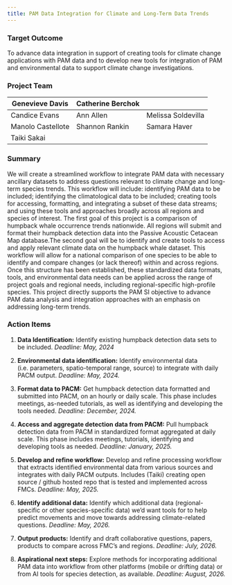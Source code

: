 ```yaml
---
title: PAM Data Integration for Climate and Long-Term Data Trends
---
```


### Target Outcome

To advance data integration in support of creating tools for climate change applications with PAM data and to develop new tools for integration of PAM and environmental data to support climate change investigations.

### Project Team

| Genevieve Davis   | Catherine Berchok |                    |
|-------------------|-------------------|--------------------|
| Candice Evans     | Ann Allen         | Melissa Soldevilla |
| Manolo Castellote | Shannon Rankin    | Samara Haver       |
| Taiki Sakai       |                   |                    |

### Summary

We will create a streamlined workflow to integrate PAM data with necessary ancillary datasets to address questions relevant to climate change and long-term species trends. This workflow will include: identifying PAM data to be included; identifying the climatological data to be included; creating tools for accessing, formatting, and integrating a subset of these data streams; and using these tools and approaches broadly across all regions and species of interest. The first goal of this project is a comparison of humpback whale occurrence trends nationwide. All regions will submit and format their humpback detection data into the Passive Acoustic Cetacean Map database.The second goal will be to identify and create tools to access and apply relevant climate data on the humpback whale dataset. This workflow will allow for a national comparison of one species to be able to identify and compare changes (or lack thereof) within and across regions. Once this structure has been established, these standardized data formats, tools, and environmental data needs can be applied across the range of project goals and regional needs, including regional-specific high-profile species. This project directly supports the PAM SI objective to advance PAM data analysis and integration approaches with an emphasis on addressing long-term trends.

### Action Items

1.  **Data Identification:** Identify existing humpback detection data sets to be included. *Deadline: May, 2024*

2.  **Environmental data identification:** Identify environmental data (i.e. parameters, spatio-temporal range, source) to integrate with daily PACM output. *Deadline: May, 2024.*

3.  **Format data to PACM:** Get humpback detection data formatted and submitted into PACM, on an hourly or daily scale. This phase includes meetings, as-needed tutorials, as well as identifying and developing the tools needed. *Deadline: December, 2024.*

4.  **Access and aggregate detection data from PACM:** Pull humpback detection data from PACM in standardized format aggregated at daily scale. This phase includes meetings, tutorials, identifying and developing tools as needed. *Deadline: January, 2025.*

5.  **Develop and refine workflow:** Develop and refine processing workflow that extracts identified environmental data from various sources and integrates with daily PACM outputs. Includes (Taiki) creating open source / github hosted repo that is tested and implemented across FMCs. *Deadline: May, 2025.*

6.  **Identify additional data:** Identify which additional data (regional-specific or other species-specific data) we’d want tools for to help predict movements and move towards addressing climate-related questions. *Deadline: May, 2026.*

7.  **Output products:** Identify and draft collaborative questions, papers, products to compare across FMC's and regions. *Deadline: July, 2026.*

8.  **Aspirational next steps:** Explore methods for incorporating additional PAM data into workflow from other platforms (mobile or drifting data) or from AI tools for species detection, as available. *Deadline: August, 2026.*
